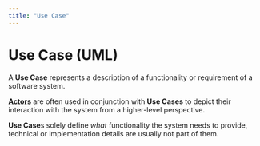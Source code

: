 ```yaml
---
title: "Use Case"
---
```


# Use Case (UML)

A **Use Case** represents a description of a functionality or requirement of a software system.

[**Actors**](uml.actor) are often used in conjunction with **Use Cases** to depict their interaction with the
system from a higher-level perspective.

**Use Case**s solely define _what_ functionality the system needs to provide, technical or implementation details are
usually not part of them.



<UseCaseUml className="umlImg" />

